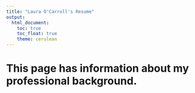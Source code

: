```yaml
---
title: "Laura O'Carroll's Resume"
output: 
  html_document:
    toc: true
    toc_float: true
    theme: cerulean
---
```


# This page has information about my professional background.  



